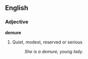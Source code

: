 ==English==
===Adjective===
'''demure'''
# Quiet, modest, reserved or serious
#:''She is a demure, young lady.''